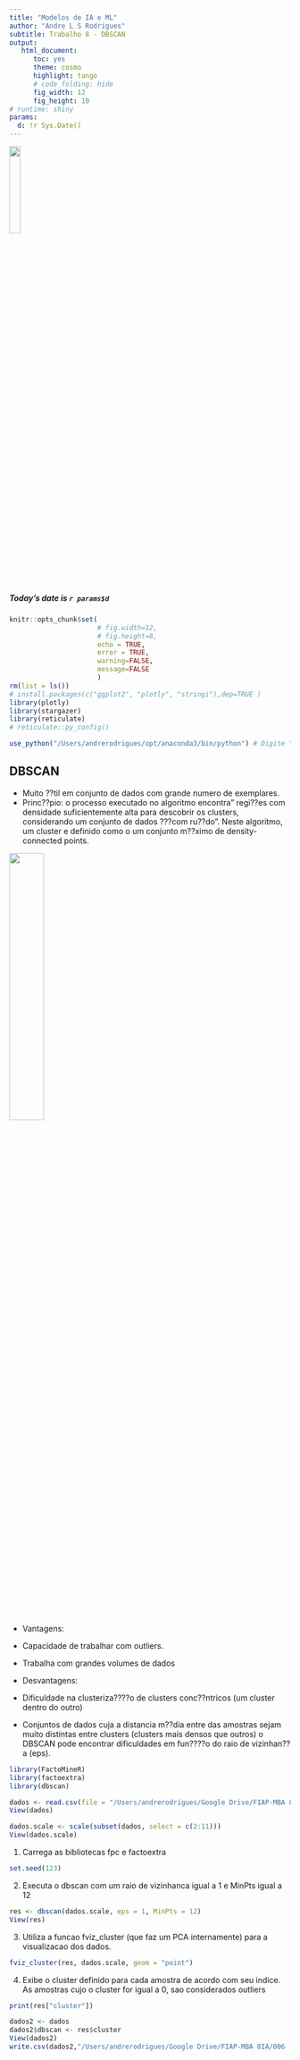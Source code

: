 ```yaml
---
title: "Modelos de IA e ML"
author: "Andre L S Rodrigues"
subtitle: Trabalho 8 - DBSCAN
output:
   html_document:
      toc: yes
      theme: cosmo
      highlight: tango
      # code_folding: hide
      fig_width: 12
      fig_height: 10
# runtime: shiny
params:
  d: !r Sys.Date()
---
```


![](https://i.ibb.co/mXvdH3h/Fiap-logo-novo.jpg){ width=20% }

##### Today's date is `r params$d`

```r
knitr::opts_chunk$set(
                      # fig.width=12, 
                      # fig.height=8, 
                      echo = TRUE, 
                      error = TRUE, 
                      warning=FALSE, 
                      message=FALSE
                      )
rm(list = ls())
# install.packages(c("ggplot2", "plotly", "stringi"),dep=TRUE )
library(plotly)
library(stargazer)
library(reticulate)
# reticulate::py_config()

use_python("/Users/andrerodrigues/opt/anaconda3/bin/python") # Digite "which python" no seu terminal para determinar o caminho do python no seu computador
```


## DBSCAN

* Muito ??til em conjunto de dados com grande numero de exemplares.
* Princ??pio: o processo executado no algoritmo encontra" regi??es com densidade suficientemente alta para descobrir os clusters, considerando um conjunto de dados ???com ru??do". Neste algoritmo, um cluster e definido como o um conjunto m??ximo de density-connected points.

![](https://i.ibb.co/tZWxrrq/DBSCAN.png){ width=35% }

* Vantagens:

 + Capacidade de trabalhar com outliers.

 + Trabalha com grandes volumes de dados

* Desvantagens:

 + Dificuldade na clusteriza????o de clusters conc??ntricos  (um cluster dentro do outro)

 + Conjuntos de dados cuja a distancia m??dia entre das amostras sejam muito distintas entre clusters (clusters mais densos que outros) o DBSCAN pode encontrar dificuldades em fun????o do raio de vizinhan??a (eps).


```r
library(FactoMineR)
library(factoextra)
library(dbscan)
```

```r
dados <- read.csv(file = "/Users/andrerodrigues/Google Drive/FIAP-MBA 8IA/006 - Modelos de IA e ML/Trabalho_Final_2/Exercicio8_v2/data_nostd_v2.csv", header = TRUE, sep = ",")
View(dados)
```

```r
dados.scale <- scale(subset(dados, select = c(2:11)))
View(dados.scale)
```


1. Carrega as bibliotecas fpc e factoextra
```r
set.seed(123)
```

2. Executa o dbscan com um raio de vizinhanca igual a 1 e MinPts igual a 12

```r
res <- dbscan(dados.scale, eps = 1, MinPts = 12)
View(res)
```


3. Utiliza a funcao fviz_cluster (que faz um PCA internamente) para a visualizacao dos dados.
```r
fviz_cluster(res, dados.scale, geom = "point")
```


4. Exibe o cluster definido para cada amostra de acordo com seu indice. As amostras cujo o cluster for igual a 0, sao considerados outliers
```r
print(res["cluster"])
```


```r
dados2 <- dados
dados2$dbscan <- res$cluster
View(dados2)
write.csv(dados2,"/Users/andrerodrigues/Google Drive/FIAP-MBA 8IA/006 - Modelos de IA e ML/Trabalho_Final_2/Exercicio8_v2/dados_clust_v2.csv", row.names=FALSE)

```